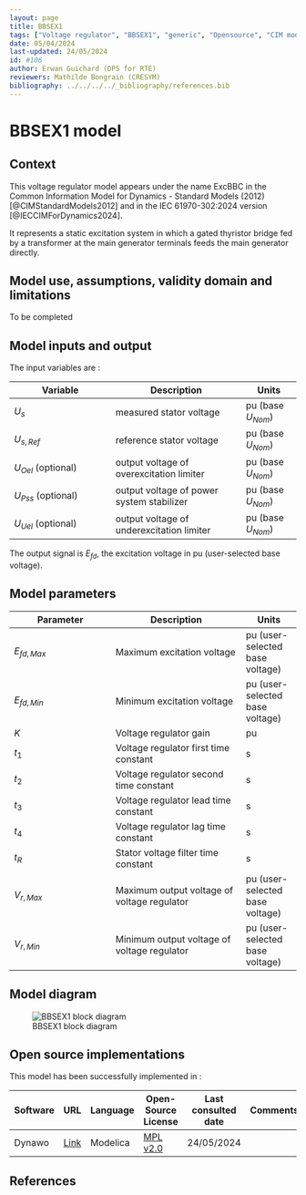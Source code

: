 ```yaml
---
layout: page
title: BBSEX1
tags: ["Voltage regulator", "BBSEX1", "generic", "Opensource", "CIM model", "RMS", "phasor", "MRL4", "Single phase", "ExcBBC", "IEC", "dynawo", "#106"]
date: 05/04/2024
last-updated: 24/05/2024
id: #106
author: Erwan Guichard (DPS for RTE)
reviewers: Mathilde Bongrain (CRESYM)
bibliography: ../../../../_bibliography/references.bib
---
```

# BBSEX1 model

## Context

This voltage regulator model appears under the name ExcBBC in the Common Information Model for Dynamics - Standard Models (2012) [@CIMStandardModels2012] and in the IEC 61970-302:2024 version [@IECCIMForDynamics2024].

It represents a static excitation system in which a gated thyristor bridge fed by a transformer at the main generator terminals feeds the main generator directly.

## Model use, assumptions, validity domain and limitations

To be completed

## Model inputs and output

The input variables are :

| Variable | Description | Units |
|-----------|--------------| ------|
| $U_s$ | measured stator voltage |$\text{pu}$ (base $U_{Nom}$)|
| $U_{s,Ref}$ | reference stator voltage |$\text{pu}$ (base $U_{Nom}$)|
| $U_{Oel}$ (optional) | output voltage of overexcitation limiter |$\text{pu}$ (base $U_{Nom}$)|
| $U_{Pss}$ (optional) | output voltage of power system stabilizer |$\text{pu}$ (base $U_{Nom}$)|
| $U_{Uel}$ (optional) | output voltage of underexcitation limiter |$\text{pu}$ (base $U_{Nom}$)|

The output signal is $E_{fd}$, the excitation voltage in $\text{pu}$ (user-selected base voltage).

## Model parameters

| Parameter | Description | Units |
|-----------|--------------| ------|
|$E_{fd,Max}$ | Maximum excitation voltage | $\text{pu}$ (user-selected base voltage)|
|$E_{fd,Min}$ | Minimum excitation voltage |$\text{pu}$ (user-selected base voltage)|
|$K$ | Voltage regulator gain |$\text{pu}$|
|$t_1$ | Voltage regulator first time constant |$\text{s}$|
|$t_2$ |Voltage regulator second time constant |$\text{s}$|
|$t_3$ | Voltage regulator lead time constant |$\text{s}$|
|$t_4$ |Voltage regulator lag time constant |$\text{s}$|
|$t_R$ |Stator voltage filter time constant |$\text{s}$|
|$V_{r,Max}$ |Maximum output voltage of voltage regulator |$\text{pu}$ (user-selected base voltage)|
|$V_{r,Min}$ |Minimum output voltage of voltage regulator |$\text{pu}$ (user-selected base voltage)|

## Model diagram

![BBSEX1 block diagram](BBSEX1.drawio.svg){#fig-bbsex1-diagram}

## Open source implementations

This model has been successfully implemented in :

| Software      | URL | Language | Open-Source License | Last consulted date | Comments |
| ------------- | --- | -------- | ------------------- | ------------------- | -------- |
| Dynawo | [Link](https://github.com/dynawo/dynawo) | Modelica | [MPL v2.0](https://www.mozilla.org/en-US/MPL/2.0/)  | 24/05/2024 |  |

## References

::: {#refs}
::: 
